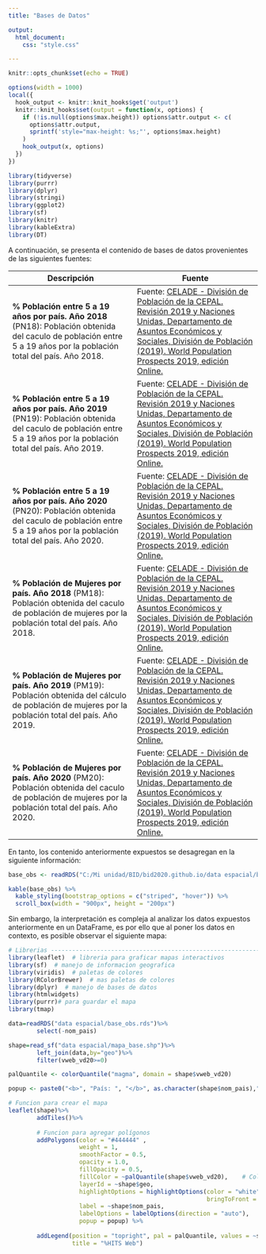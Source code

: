 ```yaml
---
title: "Bases de Datos"

output:
  html_document:
    css: "style.css"

---
```



```r
knitr::opts_chunk$set(echo = TRUE)
```

```r
options(width = 1000)
local({
  hook_output <- knitr::knit_hooks$get('output')
  knitr::knit_hooks$set(output = function(x, options) {
    if (!is.null(options$max.height)) options$attr.output <- c(
      options$attr.output,
      sprintf('style="max-height: %s;"', options$max.height)
    )
    hook_output(x, options)
  })
})
```





```r
library(tidyverse)
library(purrr)
library(dplyr)
library(stringi)
library(ggplot2)
library(sf)
library(knitr)
library(kableExtra)
library(DT)
```


A continuación, se presenta el contenido de bases de datos provenientes de las siguientes fuentes:


Descripción           | Fuente
--------------------- | ---------------------
**% Población entre 5 a 19 años por país. Año 2018** (PN18): Población obtenida del caculo de población entre 5 a 19 años por la población total del país. Año 2018. |Fuente: [CELADE - División de Población de la CEPAL. Revisión 2019 y Naciones Unidas, Departamento de Asuntos Económicos y Sociales, División de Población (2019). World Population Prospects 2019, edición Online.](http://go.microsoft.com/fwlink/p/?LinkId=255141)
**% Población entre 5 a 19 años por país. Año 2019** (PN19): Población obtenida del caculo de población entre 5 a 19 años por la población total del país. Año 2019.  | Fuente: [CELADE - División de Población de la CEPAL. Revisión 2019 y Naciones Unidas, Departamento de Asuntos Económicos y Sociales, División de Población (2019). World Population Prospects 2019, edición Online.](http://go.microsoft.com/fwlink/p/?LinkId=255141)
**% Población entre 5 a 19 años por país. Año 2020** (PN20): Población obtenida del caculo de población entre 5 a 19 años por la población total del país. Año 2020. | Fuente: [CELADE - División de Población de la CEPAL. Revisión 2019 y Naciones Unidas, Departamento de Asuntos Económicos y Sociales, División de Población (2019). World Population Prospects 2019, edición Online.](http://go.microsoft.com/fwlink/p/?LinkId=255141)
**% Población de Mujeres por país. Año 2018** (PM18): Población obtenida del caculo de población de mujeres por la población total del país. Año 2018. | Fuente: [CELADE - División de Población de la CEPAL. Revisión 2019 y Naciones Unidas, Departamento de Asuntos Económicos y Sociales, División de Población (2019). World Population Prospects 2019, edición Online.](http://go.microsoft.com/fwlink/p/?LinkId=255141)
**% Población de Mujeres por país. Año 2019** (PM19): Población obtenida del cálculo de población de mujeres por la población total del país. Año 2019. | Fuente: [CELADE - División de Población de la CEPAL. Revisión 2019 y Naciones Unidas, Departamento de Asuntos Económicos y Sociales, División de Población (2019). World Population Prospects 2019, edición Online.](http://go.microsoft.com/fwlink/p/?LinkId=255141)
**% Población de Mujeres por país. Año 2020** (PM20): Población obtenida del caculo de población de mujeres por la población total del país. Año 2020. | Fuente: [CELADE - División de Población de la CEPAL. Revisión 2019 y Naciones Unidas, Departamento de Asuntos Económicos y Sociales, División de Población (2019). World Population Prospects 2019, edición Online.](http://go.microsoft.com/fwlink/p/?LinkId=255141)


En tanto, los contenido anteriormente expuestos se desagregan en la siguiente información:

```r

base_obs <- readRDS("C:/Mi unidad/BID/bid2020.github.io/data espacial/base_obs.rds")
```


```r
kable(base_obs) %>%
  kable_styling(bootstrap_options = c("striped", "hover")) %>%
  scroll_box(width = "900px", height = "200px")
```




Sin embargo, la interpretación es compleja al analizar los datos expuestos anteriormente en un DataFrame, es por ello que al poner los datos en contexto, es posible observar el siguiente mapa:



```r

# Librerias ---------------------------------------------------------------
library(leaflet)  # libreria para graficar mapas interactivos
library(sf)  # manejo de informacion geografica 
library(viridis)  # paletas de colores
library(RColorBrewer)  # mas paletas de colores
library(dplyr)  # manejo de bases de datos
library(htmlwidgets)
library(purrr)# para guardar el mapa
library(tmap)

data=readRDS("data espacial/base_obs.rds")%>%
        select(-nom_pais)

shape=read_sf("data espacial/mapa_base.shp")%>%
        left_join(data,by="geo")%>%
        filter(vweb_vd20>=0)

palQuantile <- colorQuantile("magma", domain = shape$vweb_vd20)

popup <- paste0("<b>", "País: ", "</b>", as.character(shape$nom_pais),"<br>")

# Funcion para crear el mapa
leaflet(shape)%>%
        addTiles()%>%
        
        # Funcion para agregar polígonos
        addPolygons(color = "#444444" ,
                    weight = 1, 
                    smoothFactor = 0.5,
                    opacity = 1.0,
                    fillOpacity = 0.5,
                    fillColor = ~palQuantile(shape$vweb_vd20),    # Color de llenado
                    layerId = ~shape$geo,                  
                    highlightOptions = highlightOptions(color = "white", weight = 2,
                                                        bringToFront = TRUE), #highlight cuando pasas el cursor
                    label = ~shape$nom_pais,                                  # etiqueta cuando pasas el cursor
                    labelOptions = labelOptions(direction = "auto"),
                    popup = popup) %>%                                        # mostrar el popup
        
        addLegend(position = "topright", pal = palQuantile, values = ~shape$vweb_vd20,
                  title = "%HITS Web")        


```



